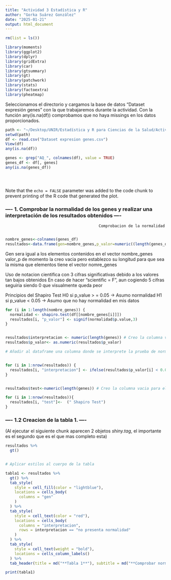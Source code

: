```yaml
---
title: "Actividad 3 Estadística y R"
author: "Gorka Suárez González"
date: "2025-01-21"
output: html_document
---
```


```r

rm(list = ls()) 

library(moments)
library(ggplot2)
library(dplyr)
library(gridExtra)
library(car)
library(gtsummary)
library(gt)
library(patchwork)
library(stats)
library(factoextra)
library(pheatmap)


```

Seleccionamos el directorio y cargamos la base de datos “Dataset expresión genes” con la que trabajaremos durante la actividad. Con la función any(is.na(df)) comprobamos que no haya missings en los datos proporcionados.

```r

path <- "~/Desktop/UNIR/Estadística y R para Ciencias de la Salud/Actividades /Actividad 3"
setwd(path)
df <- read.csv("Dataset expresion genes.csv")
View(df)
any(is.na(df))

```


```r

genes <- grep("AQ_", colnames(df), value = TRUE)
genes_df <- df[, genes]
any(is.na(genes_df))





```

Note that the `echo = FALSE` parameter was added to the code chunk to prevent printing of the R code that generated the plot.




### ---- 1.	Comprobar la normalidad de los genes y realizar una interpretación de los resultados obtenidos ----

                                             Comprobacion de la normalidad
                        
```r
nombre_genes<-colnames(genes_df) 
resultados<-data.frame(gen=nombre_genes,p_valor=numeric((length(genes_df))))

```

Gen sera igual a los elementos contenidos en el vector nombre_genes
 valor_p de momento la creo vacia pero establezco su longitud para que sea la misma que elementos tiene el vector nomre_genes

 Uso de notacion cientifica con 3 cifras significativas debido a los valores tan bajos obtenidos
 En caso de hacer  "scientific = F", aun cogiendo 5 cifras seguiria siendo 0 que visualmente queda peor


 Principios del Shapiro Test
   H0 si p_value > = 0.05 -> Asumo normalidad 
   H1 si p_value < 0.05   -> Asumo que no hay normalidad en mis datos
   
   
```r
for (i in 1:length(nombre_genes)) { 
  normalidad <- shapiro.test(df[[nombre_genes[i]]])
  resultados[i, "p_valor"] <- signif(normalidad$p.value,3) 
}


resultados$interpretacion <- numeric(length(genes)) # Creo la columna vacia para la interpretacion
resultados$p_valor<- as.numeric(resultados$p_valor)

# Añadir al dataframe una columna donde se interprete la prueba de normalidad y otra donde se especifique el tipo de test usado


for (i in 1:nrow(resultados)) {
  resultados[i, "interpretacion"] <- ifelse(resultados$p_valor[i] < 0.05, "no presenta normalidad", "normalidad")
}


resultados$test<-numeric(length(genes)) # Creo la columna vacia para el tipo de test usado

for (i in 1:nrow(resultados)){
  resultados[i, "test"]<-  (" Shapiro Test")
}


```


### ---- 1.2	Creacion de la tabla 1. ----
 (Al ejecutar el siguiente chunk aparecen 2 objetos *shiny.tag*, el importante es el segundo que es el que mas completo esta)

```r
resultados %>%
  gt()


# Aplicar estilos al cuerpo de la tabla

tabla1 <- resultados %>%
  gt() %>%
  tab_style(
    style = cell_fill(color = "lightblue"),  
    locations = cells_body(
      columns = "gen"                       
    )
  ) %>%
  tab_style(
    style = cell_text(color = "red"),     
    locations = cells_body(
      columns = "interpretacion",           
      rows = interpretacion == "no presenta normalidad"              
    )
  ) %>%
  tab_style(
    style = cell_text(weight = "bold"),
    locations = cells_column_labels()
  ) %>%
  tab_header(title = md("**Tabla 1**"), subtitle = md("**Comprobar normalidad de los genes**") )

print(tabla1)
```


